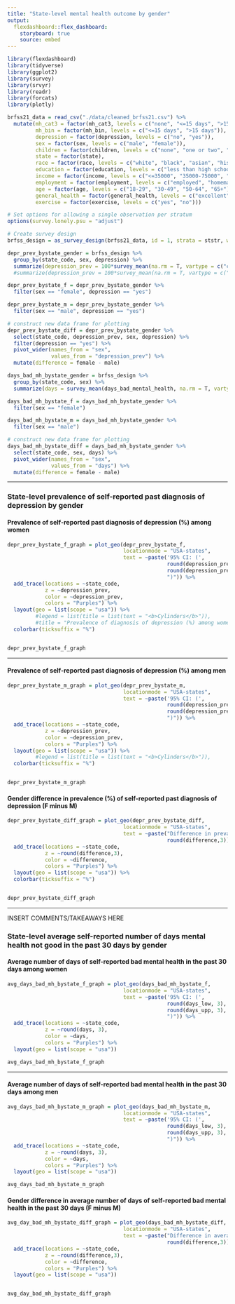 ```yaml
---
title: "State-level mental health outcome by gender"
output: 
  flexdashboard::flex_dashboard:
    storyboard: true
    source: embed
---
```


```r
library(flexdashboard)
library(tidyverse)
library(ggplot2)
library(survey)
library(srvyr)
library(readr)
library(forcats)
library(plotly)
```

```r
brfss21_data = read_csv("./data/cleaned_brfss21.csv") %>%
  mutate(mh_cat3 = factor(mh_cat3, levels = c("none", "<=15 days", ">15 days")),
         mh_bin = factor(mh_bin, levels = c("<=15 days", ">15 days")),
         depression = factor(depression, levels = c("no", "yes")),
         sex = factor(sex, levels = c("male", "female")),
         children = factor(children, levels = c("none", "one or two", "three or more")),
         state = factor(state),
         race = factor(race, levels = c("white", "black", "asian", "hispanic", "other")),
         education = factor(education, levels = c("less than high school", "high school or some college", "bachelors or higher")),
         income = factor(income, levels = c("<=35000", "35000-75000", ">75000")),
         employment = factor(employment, levels = c("employed", "homemaker/student/retired", "unemployed")),
         age = factor(age, levels = c("18-29", "30-49", "50-64", "65+")),
         general_health = factor(general_health, levels = c("excellent", "very good/good", "fair/poor")),
         exercise = factor(exercise, levels = c("yes", "no")))
```

```r
# Set options for allowing a single observation per stratum 
options(survey.lonely.psu = "adjust")

# Create survey design 
brfss_design = as_survey_design(brfss21_data, id = 1, strata = ststr, weight = llcpwt)
```

```r
depr_prev_bystate_gender = brfss_design %>%
  group_by(state_code, sex, depression) %>%
  summarize(depression_prev = 100*survey_mean(na.rm = T, vartype = c("ci")))
  #summarize(depression_prev = 100*survey_mean(na.rm = T, vartype = c("ci"), proportion = T))

depr_prev_bystate_f = depr_prev_bystate_gender %>%
  filter(sex == "female", depression == "yes")

depr_prev_bystate_m = depr_prev_bystate_gender %>%
  filter(sex == "male", depression == "yes")

# construct new data frame for plotting
depr_prev_bystate_diff = depr_prev_bystate_gender %>%
  select(state_code, depression_prev, sex, depression) %>%
  filter(depression == "yes") %>%
  pivot_wider(names_from = "sex",
              values_from = "depression_prev") %>%
  mutate(difference = female - male)

```

```r
days_bad_mh_bystate_gender = brfss_design %>%
  group_by(state_code, sex) %>%
  summarize(days = survey_mean(days_bad_mental_health, na.rm = T, vartype = c("ci")))

days_bad_mh_bystate_f = days_bad_mh_bystate_gender %>%
  filter(sex == "female")

days_bad_mh_bystate_m = days_bad_mh_bystate_gender %>%
  filter(sex == "male")

# construct new data frame for plotting
days_bad_mh_bystate_diff = days_bad_mh_bystate_gender %>%
  select(state_code, sex, days) %>%
  pivot_wider(names_from = "sex",
              values_from = "days") %>%
  mutate(difference = female - male)
```

-----------------------------------------------------------------------

### State-level prevalence of self-reported past diagnosis of depression by gender

#### Prevalence of self-reported past diagnosis of depression (%) among women

```r
depr_prev_bystate_f_graph = plot_geo(depr_prev_bystate_f, 
                                     locationmode = "USA-states",
                                     text = ~paste('95% CI: (', 
                                                   round(depression_prev_low,3),
                                                   round(depression_prev_upp,3),
                                                   ")")) %>%
  add_trace(locations = ~state_code,
            z = ~depression_prev,
            color = ~depression_prev,
            colors = "Purples") %>%
  layout(geo = list(scope = "usa")) %>%
         #legend = list(title = list(text = "<b>Cylinders</b>")),
         #title = "Prevalence of diagnosis of depression (%) among women") %>%
  colorbar(ticksuffix = "%") 


depr_prev_bystate_f_graph
```

-----------------------------------------------------------------------

#### Prevalence of self-reported past diagnosis of depression (%) among men

```r
depr_prev_bystate_m_graph = plot_geo(depr_prev_bystate_m, 
                                     locationmode = "USA-states",
                                     text = ~paste('95% CI: (', 
                                                   round(depression_prev_low,3),
                                                   round(depression_prev_upp,3),
                                                   ")")) %>%
  add_trace(locations = ~state_code,
            z = ~depression_prev,
            color = ~depression_prev,
            colors = "Purples") %>%
  layout(geo = list(scope = "usa")) %>%
         #legend = list(title = list(text = "<b>Cylinders</b>")),
  colorbar(ticksuffix = "%") 


depr_prev_bystate_m_graph
```

#### Gender difference in prevalence (%) of self-reported past diagnosis of depression (F minus M)

```r
depr_prev_bystate_diff_graph = plot_geo(depr_prev_bystate_diff, 
                                     locationmode = "USA-states",
                                     text = ~paste("Difference in prevalence: ",
                                                   round(difference,3))) %>%
  add_trace(locations = ~state_code,
            z = ~round(difference,3),
            color = ~difference,
            colors = "Purples") %>%
  layout(geo = list(scope = "usa")) %>%
  colorbar(ticksuffix = "%") 


depr_prev_bystate_diff_graph
```

*** 
INSERT COMMENTS/TAKEAWAYS HERE 

### State-level average self-reported number of days mental health not good in the past 30 days by gender

#### Average number of days of self-reported bad mental health in the past 30 days among women

```r
avg_days_bad_mh_bystate_f_graph = plot_geo(days_bad_mh_bystate_f, 
                                     locationmode = "USA-states",
                                     text = ~paste('95% CI: (', 
                                                   round(days_low, 3),
                                                   round(days_upp, 3),
                                                   ")")) %>%
  add_trace(locations = ~state_code,
            z = ~round(days, 3),
            color = ~days,
            colors = "Purples") %>%
  layout(geo = list(scope = "usa")) 

avg_days_bad_mh_bystate_f_graph
```


-----------------------------------------------------------------------

#### Average number of days of self-reported bad mental health in the past 30 days among men
```r
avg_days_bad_mh_bystate_m_graph = plot_geo(days_bad_mh_bystate_m, 
                                     locationmode = "USA-states",
                                     text = ~paste('95% CI: (', 
                                                   round(days_low, 3),
                                                   round(days_upp, 3),
                                                   ")")) %>%
  add_trace(locations = ~state_code,
            z = ~round(days, 3),
            color = ~days,
            colors = "Purples") %>%
  layout(geo = list(scope = "usa")) 

avg_days_bad_mh_bystate_m_graph
```

#### Gender difference in average number of days of self-reported bad mental health in the past 30 days (F minus M)
```r
avg_day_bad_mh_bystate_diff_graph = plot_geo(days_bad_mh_bystate_diff, 
                                     locationmode = "USA-states",
                                     text = ~paste("Difference in average days: ",
                                                   round(difference,3))) %>%
  add_trace(locations = ~state_code,
            z = ~round(difference,3),
            color = ~difference,
            colors = "Purples") %>%
  layout(geo = list(scope = "usa")) 


avg_day_bad_mh_bystate_diff_graph
```


